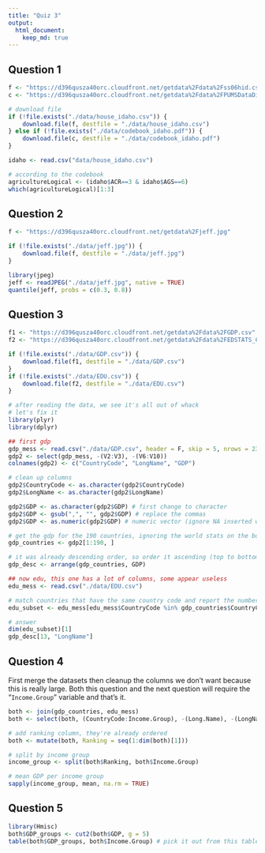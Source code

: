 ```yaml
---
title: "Quiz 3"
output: 
  html_document:
    keep_md: true
---
```


## Question 1 

```r
f <- "https://d396qusza40orc.cloudfront.net/getdata%2Fdata%2Fss06hid.csv"
c <- "https://d396qusza40orc.cloudfront.net/getdata%2Fdata%2FPUMSDataDict06.pdf"

# download file
if (!file.exists("./data/house_idaho.csv")) {
    download.file(f, destfile = "./data/house_idaho.csv")
} else if (!file.exists("./data/codebook_idaho.pdf")) {
    download.file(c, destfile = "./data/codebook_idaho.pdf")
}

idaho <- read.csv("data/house_idaho.csv")

# according to the codebook
agricultureLogical <- (idaho$ACR==3 & idaho$AGS==6)
which(agricultureLogical)[1:3] 
```

## Question 2

```r
f <- "https://d396qusza40orc.cloudfront.net/getdata%2Fjeff.jpg"

if (!file.exists("./data/jeff.jpg")) {
    download.file(f, destfile = "./data/jeff.jpg")
}

library(jpeg)
jeff <- readJPEG("./data/jeff.jpg", native = TRUE)
quantile(jeff, probs = c(0.3, 0.8))
```

## Question 3

```r
f1 <- "https://d396qusza40orc.cloudfront.net/getdata%2Fdata%2FGDP.csv"
f2 <- "https://d396qusza40orc.cloudfront.net/getdata%2Fdata%2FEDSTATS_Country.csv"

if (!file.exists("./data/GDP.csv")) {
    download.file(f1, destfile = "./data/GDP.csv")
}
if (!file.exists("./data/EDU.csv")) {
    download.file(f2, destfile = "./data/EDU.csv")
}

# after reading the data, we see it's all out of whack
# let's fix it 
library(plyr)
library(dplyr)

## first gdp
gdp_mess <- read.csv("./data/GDP.csv", header = F, skip = 5, nrows = 231)
gdp2 <- select(gdp_mess, -(V2:V3), -(V6:V10))
colnames(gdp2) <- c("CountryCode", "LongName", "GDP")

# clean up columns 
gdp2$CountryCode <- as.character(gdp2$CountryCode)
gdp2$LongName <- as.character(gdp2$LongName)

gdp2$GDP <- as.character(gdp2$GDP) # first change to character
gdp2$GDP <- gsub(",", "", gdp2$GDP) # replace the commas
gdp2$GDP <- as.numeric(gdp2$GDP) # numeric vector (ignore NA inserted warning)

# get the gdp for the 190 countries, ignoring the world stats on the bottom
gdp_countries <- gdp2[1:190, ]

# it was already descending order, so order it ascending (top to bottom)
gdp_desc <- arrange(gdp_countries, GDP)

## now edu, this one has a lot of columns, some appear useless
edu_mess <- read.csv("./data/EDU.csv")

# match countries that have the same country code and report the number of matches
edu_subset <- edu_mess[edu_mess$CountryCode %in% gdp_countries$CountryCode, ]

# answer
dim(edu_subset)[1]
gdp_desc[13, "LongName"]
```

## Question 4 

First merge the datasets then cleanup the columns we don't want because this is really large. Both this question and the next question will require the "`Income.Group`" variable and that's it.

```r
both <- join(gdp_countries, edu_mess) 
both <- select(both, (CountryCode:Income.Group), -(Long.Name), -(LongName))

# add ranking column, they're already ordered
both <- mutate(both, Ranking = seq(1:dim(both)[1]))

# split by income group
income_group <- split(both$Ranking, both$Income.Group)

# mean GDP per income group
sapply(income_group, mean, na.rm = TRUE)
```

## Question 5 

```r
library(Hmisc)
both$GDP_groups <- cut2(both$GDP, g = 5) 
table(both$GDP_groups, both$Income.Group) # pick it out from this table
```



